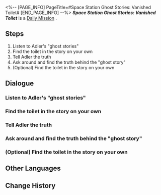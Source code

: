 <%-- [PAGE_INFO]
PageTitle=#Space Station Ghost Stories: Vanished Toilet#
[END_PAGE_INFO] --%>
{{Stub|Dialogue, characters, and location(s)}}
{{Mission Infobox
|id            = 3000802
|title         = 
|image         = Mission Space Station Ghost Stories: Vanished Toilet.png
|type          = Daily
|event_name    = 
|chapter       = 
|requirements  = 
|summary       = <!--official mission summary from Fate's Atlas-->
|characters    = <!--characters that appear in this mission-->
|startLocation = <!--location as it intially appears on the mission screen-->
|world         = <!--i.e. Penacony-->
|area          = <!--i.e. A Child's Dream-->
|prev          = 
|next          = 
|exp           = 
|credits       = 5000
|stellarJade   = 
|other         = {{Card List||delim=;}}
}}
'''''Space Station Ghost Stories: Vanished Toilet''''' is a [[Daily Mission]]<!--in [world]-->.

==Steps==
# Listen to Adler's "ghost stories"
# Find the toilet in the story on your own
# Tell Adler the truth
# Ask around and find the truth behind the "ghost story"
# (Optional) Find the toilet in the story on your own

<!--
==Gameplay Notes==

--><!--
==Trial Character==

-->
==Dialogue==
{{Stub Dialogue}}
===Listen to Adler's "ghost stories"===
{{Mission Description|type=daily|location=<!--to be added-->|Sounds like Adler has gotten hold of a new "ghost story." Meet up with Adler at the special spot and ask about the story this time.}}
{{Dialogue Start}}
:{{tx}}
{{Dialogue End}}

===Find the toilet in the story on your own===
{{Mission Description|type=daily|location=<!--to be added-->|update|Follow the coordinates provided by the submitter of the Toilet Incident, find the toilet in question, and unveil the truth about the "ghost story."}}
{{Dialogue Start}}
:{{tx}}
{{Dialogue End}}

===Tell Adler the truth===
{{Mission Description|type=daily|location=<!--to be added-->|update|The toilet in the "ghost story" is just a byproduct of a Curio experiment. Tell Adler about this discovery!}}
{{Dialogue Start}}
:{{tx}}
{{Dialogue End}}

===Ask around and find the truth behind the "ghost story"===
{{Mission Description|type=daily|location=<!--to be added-->|update|Using passphrase, find the submitter of the Toilet Incident and ask them about the truth behind the "ghost story." Alternatively, find the mythical toilet in question based on your knowledge of the space station.}}
{{Dialogue Start}}
:{{tx}}
{{Dialogue End}}

===(Optional) Find the toilet in the story on your own===
{{Dialogue Start}}
:{{tx}}
{{Dialogue End}}

==Other Languages==
{{Other Languages
|en   = Space Station Ghost Stories: Vanished Toilet
|zhs  = 空间站怪谈：消失的马桶
|zht  = 太空站怪談：消失的馬桶
|ja   = 宇宙ステーションの怪談：消えた便器
|ko   = 우주정거장 괴담: 사라진 변기
|es   = Historias de miedo de la Estación Espacial: el inodoro desaparecido
|fr   = Histoires de fantômes de la station spatiale : Les toilettes disparues
|ru   = Истории о привидениях на космической станции: Исчезнувший унитаз
|th   = เรื่องลี้ลับในสถานีอวกาศ: ชักโครกที่หายไป
|vi   = Chuyện Lạ Trạm Không Gian: Bồn Cầu Biến Mất
|de   = Raumstation-Geistergeschichten: Die verschwundene Toilette
|id   = Kisah Misteri Stasiun Luar Angkasa: Kloset yang Hilang
|pt   = Histórias de Fantasma da Estação Espacial: Vaso Sanitário Desaparecido
}}

==Change History==
{{Change History|1.0}}
